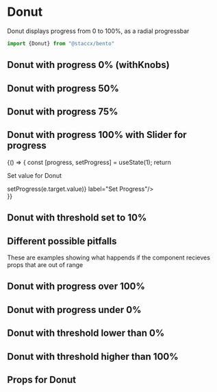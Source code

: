 
<Meta title="Components|DataViz/Donut" component={Donut} decorators={[withKnobs]}/>

# Donut

Donut displays progress from 0 to 100%, as a radial progressbar

```javascript
import {Donut} from "@staccx/bento"
```

## Donut with progress 0% (withKnobs)

<Preview>
  <Story name="0%">
   <Donut progress={number("Donut",0.0,"Donut")}/>
  </Story>
</Preview>

   
## Donut with progress 50%
<Preview>
  <Story name="50%">
   <Donut progress={0.5}/>
  </Story>
</Preview>

## Donut with progress 75%
<Preview>
  <Story name="75%">
   <Donut progress={0.75}/>
  </Story>
</Preview>


## Donut with progress 100% with Slider for progress
<Preview>
  <Story name="100%">
   {() => {
       const [progress, setProgress] = useState(1);
       return <div>
       <p>Set value for Donut</p>
       <Slider min={0} name={"progress"} max={1} step={0.01} value={1} onChange={e => setProgress(e.target.value)} label="Set Progress"/>
       <Donut progress={Number(progress)}  />
       </div>
      }}
  </Story>
</Preview>

## Donut with threshold set to 10%
<Preview>
    <Story name="Threshold low">
       <Donut progress={0.2} warningThreshold={0.1}/>
     </Story>
</Preview>




## Different possible pitfalls 
These are examples showing what happends if the component recieves props that are
out of range

## Donut with progress over 100%

<Preview>
  <Story name="110%">
   <Donut progress={1.1}/>
  </Story>
</Preview>


## Donut with progress under 0%

<Preview>
  <Story name="-10%">
   <Donut progress={-0.1}/>
  </Story>
</Preview>



## Donut with threshold lower than 0%
<Preview>
    <Story name="Threshold under 0%">
       <Donut progress={0.2} warningThreshold={-0.1}/>
     </Story>
</Preview>


## Donut with threshold higher than 100%
<Preview>
    <Story name="Threshold over 100%">
       <Donut progress={1} warningThreshold={1.5}/>
     </Story>
</Preview>           

## Props for Donut

<Props of={Donut} />


